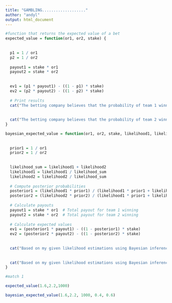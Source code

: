 ```yaml
---
title: "GAMBLING..................."
author: "andyl"
output: html_document
---
```


```r
#function that returns the expected value of a bet
expected_value = function(or1, or2, stake) {
  
  
  p1 = 1 / or1
  p2 = 1 / or2
  
  payout1 = stake * or1  
  payout2 = stake * or2  
  
  
  ev1 = (p1 * payout1) - ((1 - p1) * stake)
  ev2 = (p2 * payout2) - ((1 - p2) * stake)
  
  # Print results
  cat("The betting company believes that the probability of team 1 winning is:", p1, ", the expected value of this stake is:", ev1, "given a stake of $", stake, '\n','\n')
  
  
  cat("The betting company believes that the probability of team 2 winning is:", p2, ", the expected value of this stake is:", ev2, "given a stake of $", stake, '\n')
}

bayesian_expected_value = function(or1, or2, stake, likelihood1, likelihood2) {
  
 
  prior1 = 1 / or1
  prior2 = 1 / or2
  
  
  likelihood_sum = likelihood1 + likelihood2
  likelihood1 = likelihood1 / likelihood_sum
  likelihood2 = likelihood2 / likelihood_sum
  
  # Compute posterior probabilities 
  posterior1 = (likelihood1 * prior1) / (likelihood1 * prior1 + likelihood2 * prior2)
  posterior2 = (likelihood2 * prior2) / (likelihood1 * prior1 + likelihood2 * prior2)
  
  # Calculate payouts
  payout1 = stake * or1  # Total payout for team 1 winning
  payout2 = stake * or2  # Total payout for team 2 winning
  
  # Calculate expected values
  ev1 = (posterior1 * payout1) - ((1 - posterior1) * stake)
  ev2 = (posterior2 * payout2) - ((1 - posterior2) * stake)
  
  
  cat("Based on my given likelihood estimations using Bayesian inference, the probability of team 1 winning is:", posterior1, ", the expected value of this stake is:", ev1, "given a stake of $", stake, '\n','\n')
  
  
  cat("Based on my given likelihood estimations using Bayesian inference, the probability of team 2 winning is:", posterior2, ", the expected value of this stake is:", ev2, "given a stake of $", stake, '\n')
}

```


```r

#match 1 

expected_value(1.6,2.2,1000)

```

```r

bayesian_expected_value(1.6,2.2, 1000, 0.4, 0.6)


```



















